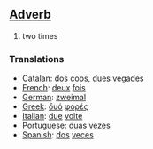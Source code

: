 ==[[Adverb]]==

# two times

===Translations===
*[[Catalan]]: [[dos]] [[cops]], [[dues]] [[vegades]]
*[[French]]: [[deux]] [[fois]]
*[[German]]: [[zweimal]]
*[[Greek]]: [[δυό]] [[φορές]]
*[[Italian]]: [[due]] [[volte]]
*[[Portuguese]]: [[duas]] [[vezes]]
*[[Spanish]]: [[dos]] [[veces]]
